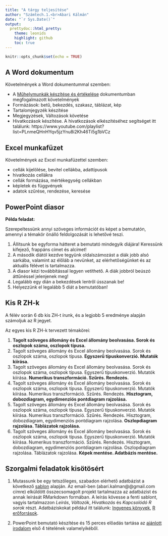 ```yaml
---
title: "A tárgy teljesítése"
author: "Számtech.1.<br>Abari Kálmán"
date: "`r Sys.Date()`"
output:
  prettydoc::html_pretty:
    theme: leonids
    highlight: github
    toc: true
---
```


```r
knitr::opts_chunk$set(echo = TRUE)
```


## A Word dokumentum

Követelmények a Word dokumentummal szemben:

* A [Műhelymunkák készítése és értékelése](https://psycho.unideb.hu/elemek/muhelymunka_szakdolgozat/BA_muhelymunka_kovetelmenyek.pdf) dokumentumban megfogalmazott követelmények
* Formázások: betű, bekezdés, szakasz, táblázat, kép
* Tartalomjegyzék készítése
* Megjegyzések, Változások követése
* Hivatkozások készítése. A hivatkozások elkészítéséhez segítséget itt találunk: https://www.youtube.com/playlist?list=PLnmeQHnHYqv5jzYnu8i2Kh46Ti5g1bVCz



## Excel munkafüzet

Követelmények az Excel munkafüzettel szemben:

* cellák kijelölése, bevitel cellákba, adattípusok
* hivatkozás cellákra
* cellák formázása, mértékegység cellákban
* képletek és függvények
* adatok szűrése, rendezése, keresése


## PowerPoint diasor


**Példa feladat:**

Szerepeltessünk annyi szöveges információt és képet a bemutatón, amennyi a témakör önálló feldolgozását is lehetővé teszi.

1. Állítsunk be egyforma hátteret a bemutató mindegyik diájára! Keressünk kifejező, frappáns címet és alcímet!
1. A második diától kezdve tegyünk oldalszámozást a diák jobb alsó sarkába, valamint az
élőláb a nevünket, az elérhetőségünket és az aktuális félévet is tartalmazza.
1. A diasor kézi továbbítással legyen vetíthető. A diák jobbról beúszó áttűnéssel
jelenjenek meg!
1. Legalább egy dián a bekezdések lentről ússzanak be!
1. Helyezzünk el legalább 5 diát a bemutatóban!

## Kis R ZH-k

A félév során 6 db kis ZH-t írunk, és a legjobb 5 eredménye alapján számoljuk az R jegyet.

Az egyes kis R ZH-k tervezett témakörei:

1. **Tagolt szöveges állomány és Excel állomány beolvasása. Sorok és oszlopok száma, oszlopok típusa.**
2. Tagolt szöveges állomány és Excel állomány beolvasása. Sorok és oszlopok száma, oszlopok típusa. **Egyszerű típuskonverzió. Mutatók kiírása.**
3. Tagolt szöveges állomány és Excel állomány beolvasása. Sorok és oszlopok száma, oszlopok típusa. Egyszerű típuskonverzió. Mutatók kiírása. **Numerikus transzformáció. Szűrés. Rendezés.**
4. Tagolt szöveges állomány és Excel állomány beolvasása. Sorok és oszlopok száma, oszlopok típusa. Egyszerű típuskonverzió. Mutatók kiírása. Numerikus transzformáció. Szűrés. Rendezés. **Hisztogram, dobozdiagram, egydimenziós pontdiagram rajzolása.**
5. Tagolt szöveges állomány és Excel állomány beolvasása. Sorok és oszlopok száma, oszlopok típusa. Egyszerű típuskonverzió. Mutatók kiírása. Numerikus transzformáció. Szűrés. Rendezés. Hisztogram, dobozdiagram, egydimenziós pontdiagram rajzolása. **Oszlopdiagram rajzolása. Táblázatok rajzolása.**
6. Tagolt szöveges állomány és Excel állomány beolvasása. Sorok és oszlopok száma, oszlopok típusa. Egyszerű típuskonverzió. Mutatók kiírása. Numerikus transzformáció. Szűrés. Rendezés. Hisztogram, dobozdiagram, egydimenziós pontdiagram rajzolása. Oszlopdiagram rajzolása. Táblázatok rajzolása. **Képek mentése. Adatbázis mentése.**


## Szorgalmi feladatok kisötösért

1. Mutassunk be egy tetszőleges, szabadon elérhető adatbázist a következő [sablon](https://abarik.github.io/statkonyvek/adatb%C3%A1zis-p%C3%A9ld%C3%A1k-a-k%C3%B6nyvekb%C5%91l.html) alapján. Az email-ben (abari.kalman@@gmail.com címre) elküldött összecsomagolt projekt tartalmazza az adatbázist és annak leírását RMarkdown formában. A leírás kövesse a fenti sablont, vagyis tartalmazzon *Leírás*, *Változók*, *Hivatkozás* és *Kapcsolódó R sorok* részt. Adatbáziskokat például itt találunk: [Ingyenes könyvek](https://abarik.github.io/statkonyvek/ingyenes-k%C3%B6nyvek.html), [R erőforrások](https://abarik.github.io/roforrasok/).

2. PowerPoint bemutató készítése és 15 perces előadás tartása az [ajánlott irodalom](https://abarik.github.io/statisztika/kurzusok.html) első 4 tételének valamelyikéből.












